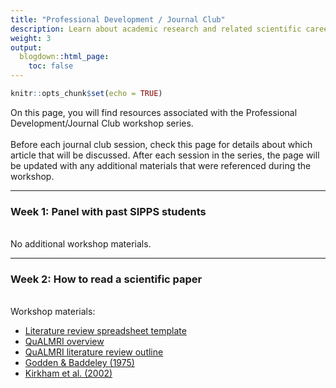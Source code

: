 ```yaml
---
title: "Professional Development / Journal Club"
description: Learn about academic research and related scientific careers, as well as how to digest and think critically about contemporary journal articles.
weight: 3
output:
  blogdown::html_page:
    toc: false
---
```


```r
knitr::opts_chunk$set(echo = TRUE)
```

On this page, you will find resources associated with the Professional Development/Journal Club workshop series.
<br><br>
Before each journal club session, check this page for details about which article that will be discussed. After each session in the series, the page will be updated with any additional materials that were referenced during the workshop.

<hr>

### Week 1: Panel with past SIPPS students
<br>
No additional workshop materials.

<hr>

### Week 2: How to read a scientific paper
<br>
Workshop materials:

<ul>
<li><a href="/workshop_files/2022/prof-dev/LitReivewTable_Template.xlsx" download>Literature review spreadsheet template</a>
<li><a href="/workshop_files/2022/prof-dev/QuALMRI_Handout_1490.pdf" download>QuALMRI overview</a>
<li><a href="/workshop_files/2022/prof-dev/QuALMRI_LitReviewOutline_Template.docx" download>QuALMRI literature review outline</a>
<li><a href="/workshop_files/2022/prof-dev/Godden1975_ContextDependentMemory.pdf" download>Godden & Baddeley (1975)</a>
<li><a href="/workshop_files/2022/prof-dev/Kirkham2002_VisualStatisticalLearning.pdf" download>Kirkham et al. (2002)</a>
</ul>